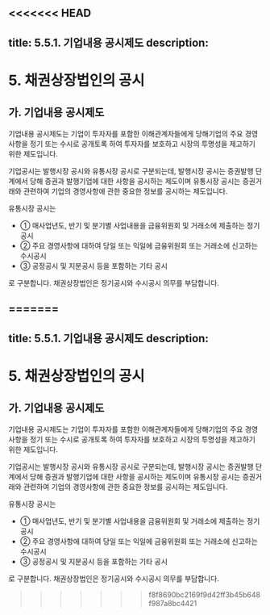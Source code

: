 <<<<<<< HEAD
---
title: 5.5.1. 기업내용 공시제도
description:
---
# 5. 채권상장법인의 공시

## 가. 기업내용 공시제도 

기업내용 공시제도는 기업이 투자자를 포함한 이해관계자들에게 당해기업의 주요 경영사항을 정기 또는 수시로 공개토록 하여 투자자를 보호하고 시장의 투명성을 제고하기 위한 제도입니다. 

기업공시는 발행시장 공시와 유통시장 공시로 구분되는데, 발행시장 공시는 증권발행 단계에서 당해 증권과 발행기업에 대한 사항을 공시하는 제도이며 유통시장 공시는 증권거래와 관련하여 기업의 경영사항에 관한 중요한 정보를 공시하는 제도입니다. 

유통시장 공시는 
* ① 매사업년도, 반기 및 분기별 사업내용을 금융위원회 및 거래소에 제출하는 정기공시
* ② 주요 경영사항에 대하여 당일 또는 익일에 금융위원회 또는 거래소에 신고하는 수시공시
* ③ 공정공시 및 지분공시 등을 포함하는 기타 공시

로 구분합니다. 채권상장법인은 정기공시와 수시공시 의무를 부담합니다. 

<GCallout severity="warn" title="기업내용 공시체계">
<GCenterImg src="/bm/550_1_pic.jpg" width="500"/>
</GCallout>

=======
---
title: 5.5.1. 기업내용 공시제도
description:
---
# 5. 채권상장법인의 공시

## 가. 기업내용 공시제도 

기업내용 공시제도는 기업이 투자자를 포함한 이해관계자들에게 당해기업의 주요 경영사항을 정기 또는 수시로 공개토록 하여 투자자를 보호하고 시장의 투명성을 제고하기 위한 제도입니다. 

기업공시는 발행시장 공시와 유통시장 공시로 구분되는데, 발행시장 공시는 증권발행 단계에서 당해 증권과 발행기업에 대한 사항을 공시하는 제도이며 유통시장 공시는 증권거래와 관련하여 기업의 경영사항에 관한 중요한 정보를 공시하는 제도입니다. 

유통시장 공시는 
* ① 매사업년도, 반기 및 분기별 사업내용을 금융위원회 및 거래소에 제출하는 정기공시
* ② 주요 경영사항에 대하여 당일 또는 익일에 금융위원회 또는 거래소에 신고하는 수시공시
* ③ 공정공시 및 지분공시 등을 포함하는 기타 공시

로 구분합니다. 채권상장법인은 정기공시와 수시공시 의무를 부담합니다. 

<GCallout severity="warn" title="기업내용 공시체계">
<GCenterImg src="/bm/550_1_pic.jpg" width="500"/>
</GCallout>

>>>>>>> f8f8690bc2169f9d42ff3b45b648f987a8bc4421
